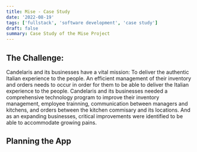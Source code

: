 ```yaml
---
title: Mise - Case Study
date: '2022-08-19'
tags: ['fullstack', 'software development', 'case study']
draft: false
summary: Case Study of the Mise Project
---
```


## The Challenge:

Candelaris and its businesses have a vital mission: To deliver the authentic Italian experience to the people. An efficient management of their inventory and orders
needs to occur in order for them to be able to deliver the Italian experience to the people.
Candelaris and its businesses needed a comprehensive technology program to improve their inventory management, employee trainning, communication between
managers and kitchens, and orders between the kitchen commisary and its locations. And as an expanding businesses, critical improvements were
identified to be able to accommodate growing pains.

## Planning the App

<!-- ## Pain Points:

- Unorganized Inventory and Orders
- Unorganized Communication
- Lack of Technology Tools

# Service: Digital Transformation

- UX Design
- Web Development
- Database Management -->
